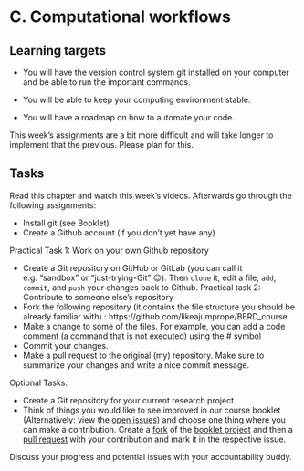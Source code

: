 # C. Computational workflows

::: {.callout-note}
## Learning targets

- You will have the version control system git installed on your computer and be able to run the important commands.

- You will be able to keep your computing environment stable.

- You will have a roadmap on how to automate your code. 
:::

::: {.callout-important}
This week's assignments are a bit more difficult and will take longer to implement
that the previous. Please plan for this.
:::

::: {.callout-caution}
## Tasks

Read this chapter and watch this week's videos. 
Afterwards go through the following assignments:

- Install git (see Booklet)
- Create a Github account (if you don’t yet have any)

Practical Task 1: Work on your own Github repository

- Create a Git repository on GitHub or GitLab (you can call it e.g. "sandbox" or "just-trying-Git" 😉). Then `clone` it, edit a file, `add`, `commit`, and `push` your changes back to Github.
Practical task 2: Contribute to someone else’s repository
- Fork the following repository (it contains the file structure you should be already familiar with) : https://github.com/likeajumprope/BERD_course
- Make a change to some of the files. For example, you can add a code comment (a command that is not executed) using the # symbol
- Commit your changes.
- Make a pull request to the original (my) repository. Make sure to summarize your changes and write a nice commit message.

Optional Tasks:

- Create a Git repository for your current research project.
- Think of things you would like to see improved in our course booklet (Alternatively: view the [open issues](https://github.com/BERD-NFDI/BERD-reproducible-research-course/issues)) and choose one thing where you can make a contribution. Create a [fork](https://github.com/BERD-NFDI/BERD-reproducible-research-course/fork) of the [booklet project](https://github.com/BERD-NFDI/BERD-reproducible-research-course) and then a [pull request](https://github.com/BERD-NFDI/BERD-reproducible-research-course/pulls) with your contribution and mark it in the respective issue.

Discuss your progress and potential issues with your accountability buddy. 
:::